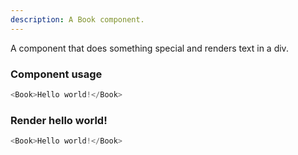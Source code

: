 ```yaml
---
description: A Book component.
---
```



A component that does something special and renders text in a div.

### Component usage
```js
<Book>Hello world!</Book>
```

### Render hello world!

```js live
<Book>Hello world!</Book>
```
